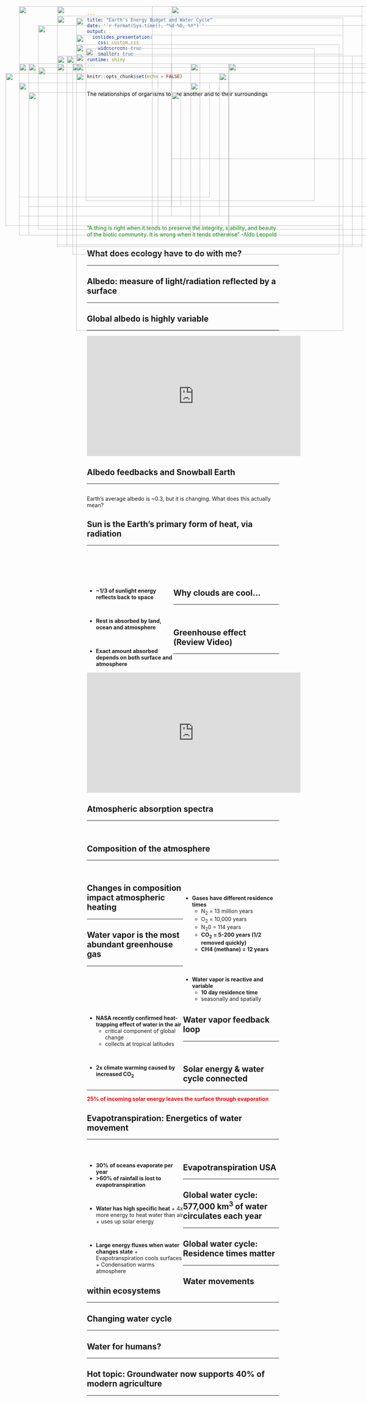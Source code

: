 ```yaml
---
title: "Earth's Energy Budget and Water Cycle"
date: '`r format(Sys.time(), "%d %B, %Y")`'
output: 
  ioslides_presentation:
    css: custom.css
    widescreen: true
    smaller: true
runtime: shiny
---
```


```r
knitr::opts_chunk$set(echo = FALSE)
```

##
<div class="centered"><span style="color:black">The relationships of organisms to one another and to their surroundings</span></div>


<IMG STYLE="position:absolute; TOP:160px; LEFT:225px; WIDTH:600px; HEIGHT:400px" SRC="images/ecology2.jpg">

<br />
<br />
<br />
<br />
<br />
<br />
<br />
<br />
<br />
<br />
<br />
<br />
<br />
<br />
<br />
<br />
<br />
<br />

<div class="centered"><span style="color:green">"A thing is right when it tends to preserve the integrity, stability, and beauty of the biotic community. It is wrong when it tends otherwise" -Aldo Leopold </span></div>

## What does ecology have to do with me?
<hr>

<IMG STYLE="position:absolute; TOP:200px; LEFT:50px; WIDTH:400px; HEIGHT:400px" SRC="images/ecology3.jpg">

<IMG STYLE="position:absolute; TOP:200px; LEFT:500px; WIDTH:600px; HEIGHT:400px" SRC="images/footprint.jpg">


##

<IMG STYLE="position:absolute; TOP:125px; LEFT:200px; WIDTH:700px; HEIGHT:500px" SRC="images/ecology.png">

##

<IMG STYLE="position:absolute; TOP:50px; LEFT:150px; WIDTH:800px; HEIGHT:600px" SRC="images/albedo_paint.jpg">

## Albedo: measure of light/radiation reflected by a surface
<hr>

<IMG STYLE="position:absolute; TOP:200px; LEFT:150px; WIDTH:800px; HEIGHT:400px" SRC="images/albedo.png">

## Global albedo is highly variable
<hr>

<iframe width="560" height="315" src="https://www.youtube.com/embed/O0B8Yi7AZvQ" frameborder="0" allow="accelerometer; autoplay; encrypted-media; gyroscope; picture-in-picture" allowfullscreen></iframe>

## Albedo feedbacks and Snowball Earth
<hr>

<IMG STYLE="position:absolute; TOP:250px; LEFT:50px; WIDTH:500px; HEIGHT:300px" SRC="images/albedo3.jpg">

<IMG STYLE="position:absolute; TOP:200px; LEFT:600px; WIDTH:450px; HEIGHT:450px" SRC="images/snowball.jpg">

##

<IMG STYLE="position:absolute; TOP:50px; LEFT:50px; WIDTH:350px; HEIGHT:600px" SRC="images/albedo2.jpg">

<IMG STYLE="position:absolute; TOP:50px; LEFT:450px; WIDTH:600px; HEIGHT:400px" SRC="images/greenland.png">

<div class="item-absolute">Earth's average albedo is ~0.3, but it is changing. What does this actually mean? </div>
</div>

## Sun is the Earth's primary form of heat, via radiation
<hr>
<br />
<br />
<br />
<br />

<div style="float: left; width: 45%;">

* **~1/3 of sunlight energy reflects back to space**

<br />

* **Rest is absorbed by land, ocean and atmosphere**

<br />

* **Exact amount absorbed depends on both surface and atmosphere**
</div>

<IMG STYLE="position:absolute; TOP:250px; LEFT:500px; WIDTH:525px; HEIGHT:350px" SRC="images/newradiation2.png">

##

<IMG STYLE="position:absolute; TOP:75px; LEFT:150px; WIDTH:800px; HEIGHT:600px" SRC="images/Radiationbalance.jpg">

## Why clouds are cool...
<hr>
<br />

<IMG STYLE="position:absolute; TOP:175px; LEFT:200px; WIDTH:700px; HEIGHT:500px" SRC="images/clouds.jpg">

## 

<IMG STYLE="position:absolute; TOP:80px; LEFT:200px; WIDTH:700px; HEIGHT:600px" SRC="images/rad_balance.jpg">

## 

<IMG STYLE="position:absolute; TOP:100px; LEFT:100px; WIDTH:900px; HEIGHT:500px" SRC="images/2018GreenhouseEffect.png">

## Greenhouse effect (Review Video)
<hr>

<iframe width="560" height="315" src="https://www.youtube.com/embed/VYMjSule0Bw" frameborder="0" allow="autoplay; encrypted-media" allowfullscreen></iframe>

## Atmospheric absorption spectra
<hr>
<br />

<IMG STYLE="position:absolute; TOP:200px; LEFT:50px; WIDTH:550px; HEIGHT:450px" SRC="images/spectra2.png">

<IMG STYLE="position:absolute; TOP:200px; LEFT:500px; WIDTH:550px; HEIGHT:450px" SRC="images/spectra.png">

## Composition of the atmosphere
<hr>
<br />

<IMG STYLE="position:absolute; TOP:275px; LEFT:75px; WIDTH:400px; HEIGHT:300px" SRC="images/air-composition.jpg">

<div style="float: right; width: 50%;">
<br />

* **Gases have different residence times**
    + N<sub>2</sub> = 13 million years
    + O<sub>2</sub> = 10,000 years
    + N<sub>2</sub>0 = 114 years
    + **CO<sub>2</sub> = 5-200 years (1/2 removed quickly)**
    + **CH4 (methane) = 12 years**

<br />
<br />

* **Water vapor is reactive and variable**
    + **10 day residence time**
    + seasonally and spatially

</div>

## Changes in composition impact atmospheric heating
<hr>

<IMG STYLE="position:absolute; TOP:180px; LEFT:175px; WIDTH:750px; HEIGHT:500px" SRC="images/greenhouse-gas-potential.jpg">

<!-- ## Surface energy budget -->
<!-- <hr> -->
<!-- <br /> -->
<!-- <div style="float: left; width: 40%;"> -->

<!-- * **Energy transfered from surface** -->

<!-- <br /> -->

<!-- * **Energy conducted into the soil** -->
<!--   + Largest in regions with permafrost -->

<!-- <br /> -->

<!-- * **Energy stored inside ecosystem** -->
<!--   + photosynthetic chemical energy -->
<!-- </div>  -->

<!-- <IMG STYLE="position:absolute; TOP:200px; LEFT:500px; WIDTH:500px; HEIGHT:400px" SRC="images/surface_budget.jpg"> -->

## Water vapor is the most abundant greenhouse gas
<hr>
<br />
<br />
<br />
<br />
<br />

<div style="float: left; width: 50%;">

* **NASA recently confirmed heat-trapping effect of water in the air** 
    + critical component of global change
    + collects at tropical latitudes

<br />

* **2x climate warming caused by increased CO<sub>2</sub>**
</div> 

<IMG STYLE="position:absolute; TOP:225px; LEFT:575px; WIDTH:475px; HEIGHT:375px" SRC="images/watervapor_globe.jpg">

## Water vapor feedback loop
<hr>
<br />

<IMG STYLE="position:absolute; TOP:200px; LEFT:200px; WIDTH:700px; HEIGHT:500x" SRC="images/wv_feedback.gif">

## Solar energy & water cycle connected
<hr>

<div class="centered"><strong><span style="color:red">25% of incoming solar energy leaves the surface through evaporation</span></strong></div>

<IMG STYLE="position:absolute; TOP:225px; LEFT:200px; WIDTH:700px; HEIGHT:400px" SRC="images/Solar-Energy.jpg">

## Evapotranspiration: Energetics of water movement
<hr>
<br />

<div style="float: left; width: 50%;">

* **30% of oceans evaporate per year**
* **>60% of rainfall is lost to evapotranspiration**

<br />

* **Water has high specific heat**
      + 4x more energy to heat water than air
      + uses up solar energy 

<br />

* **Large energy fluxes when water changes state**
      + Evapotranspiration cools surfaces
      + Condensation warms atmosphere

</div>

<IMG STYLE="position:absolute; TOP:200px; LEFT:600px; WIDTH:400px; HEIGHT:400px" SRC="images/evapotrans.png">

## Evapotranspiration USA
<hr>

<IMG STYLE="position:absolute; TOP:180px; LEFT:150px; WIDTH:800px; HEIGHT:500px" SRC="images/evapotrans_usa.png">

## Global water cycle: 577,000 km^3^ of water circulates each year
<hr>

<IMG STYLE="position:absolute; TOP:200px; LEFT:150px; WIDTH:800px; HEIGHT:450px" SRC="images/water_cycle.png">

## Global water cycle: Residence times matter
<hr>

<IMG STYLE="position:absolute; TOP:210px; LEFT:100px; WIDTH:900px; HEIGHT:425px" SRC="images/water_residence.png">

<!-- ## Ecosystem water budgets: Big buckets -->
<!-- <hr> -->

<!-- <IMG STYLE="position:absolute; TOP:200px; LEFT:200px; WIDTH:700px; HEIGHT:400px" SRC="images/waterflux_trees.png"> -->

## Water movements within ecosystems
<hr>

<IMG STYLE="position:absolute; TOP:150px; LEFT:200px; WIDTH:690px; HEIGHT:550px" SRC="images/recharge.png">

## Changing water cycle
<hr>

<IMG STYLE="position:absolute; TOP:200px; LEFT:190px; WIDTH:700px; HEIGHT:500px" SRC="images/people_climate.jpg">

## Water for humans?
<hr>

<IMG STYLE="position:absolute; TOP:200px; LEFT:75px; WIDTH:450px; HEIGHT:450px" SRC="images/waterpeople.png">

<IMG STYLE="position:absolute; TOP:200px; LEFT:600px; WIDTH:450px; HEIGHT:450px" SRC="images/water_sphere.jpg">

## Hot topic: Groundwater now supports 40% of modern agriculture
<hr>

<IMG STYLE="position:absolute; TOP:225px; LEFT:15px; WIDTH:400px; HEIGHT:400px" SRC="images/fossilwater2.png">

<IMG STYLE="position:absolute; TOP:275px; LEFT:450px; WIDTH:600px; HEIGHT:300px" SRC="images/groundwater.jpg">

<!-- ## In the news: Megadrought -->
<!-- <hr> -->

<!-- <iframe width="560" height="315" src="https://www.youtube.com/embed/ToY4eeWsdLc?rel=0" frameborder="0" allow="autoplay; encrypted-media" allowfullscreen></iframe> -->












